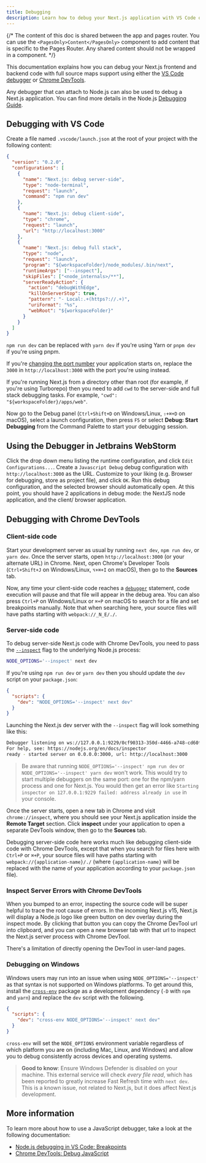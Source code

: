 ```yaml
---
title: Debugging
description: Learn how to debug your Next.js application with VS Code or Chrome DevTools.
---
```


{/* The content of this doc is shared between the app and pages router. You can use the `<PagesOnly>Content</PagesOnly>` component to add content that is specific to the Pages Router. Any shared content should not be wrapped in a component. */}

This documentation explains how you can debug your Next.js frontend and backend code with full source maps support using either the [VS Code debugger](https://code.visualstudio.com/docs/editor/debugging) or [Chrome DevTools](https://developers.google.com/web/tools/chrome-devtools).

Any debugger that can attach to Node.js can also be used to debug a Next.js application. You can find more details in the Node.js [Debugging Guide](https://nodejs.org/en/docs/guides/debugging-getting-started/).

## Debugging with VS Code

Create a file named `.vscode/launch.json` at the root of your project with the following content:

```json filename="launch.json"
{
  "version": "0.2.0",
  "configurations": [
    {
      "name": "Next.js: debug server-side",
      "type": "node-terminal",
      "request": "launch",
      "command": "npm run dev"
    },
    {
      "name": "Next.js: debug client-side",
      "type": "chrome",
      "request": "launch",
      "url": "http://localhost:3000"
    },
    {
      "name": "Next.js: debug full stack",
      "type": "node",
      "request": "launch",
      "program": "${workspaceFolder}/node_modules/.bin/next",
      "runtimeArgs": ["--inspect"],
      "skipFiles": ["<node_internals>/**"],
      "serverReadyAction": {
        "action": "debugWithEdge",
        "killOnServerStop": true,
        "pattern": "- Local:.+(https?://.+)",
        "uriFormat": "%s",
        "webRoot": "${workspaceFolder}"
      }
    }
  ]
}
```

`npm run dev` can be replaced with `yarn dev` if you're using Yarn or `pnpm dev` if you're using pnpm.

If you're [changing the port number](/docs/pages/api-reference/cli/next#next-dev-options) your application starts on, replace the `3000` in `http://localhost:3000` with the port you're using instead.

If you're running Next.js from a directory other than root (for example, if you're using Turborepo) then you need to add `cwd` to the server-side and full stack debugging tasks. For example, `"cwd": "${workspaceFolder}/apps/web"`.

Now go to the Debug panel (`Ctrl+Shift+D` on Windows/Linux, `⇧+⌘+D` on macOS), select a launch configuration, then press `F5` or select **Debug: Start Debugging** from the Command Palette to start your debugging session.

## Using the Debugger in Jetbrains WebStorm

Click the drop down menu listing the runtime configuration, and click `Edit Configurations...`. Create a `Javascript Debug` debug configuration with `http://localhost:3000` as the URL. Customize to your liking (e.g. Browser for debugging, store as project file), and click `OK`. Run this debug configuration, and the selected browser should automatically open. At this point, you should have 2 applications in debug mode: the NextJS node application, and the client/ browser application.

## Debugging with Chrome DevTools

### Client-side code

Start your development server as usual by running `next dev`, `npm run dev`, or `yarn dev`. Once the server starts, open `http://localhost:3000` (or your alternate URL) in Chrome. Next, open Chrome's Developer Tools (`Ctrl+Shift+J` on Windows/Linux, `⌥+⌘+I` on macOS), then go to the **Sources** tab.

Now, any time your client-side code reaches a [`debugger`](https://developer.mozilla.org/docs/Web/JavaScript/Reference/Statements/debugger) statement, code execution will pause and that file will appear in the debug area. You can also press `Ctrl+P` on Windows/Linux or `⌘+P` on macOS to search for a file and set breakpoints manually. Note that when searching here, your source files will have paths starting with `webpack://_N_E/./`.

### Server-side code

To debug server-side Next.js code with Chrome DevTools, you need to pass the [`--inspect`](https://nodejs.org/api/cli.html#cli_inspect_host_port) flag to the underlying Node.js process:

```bash filename="Terminal"
NODE_OPTIONS='--inspect' next dev
```

If you're using `npm run dev` or `yarn dev` then you should update the `dev` script on your `package.json`:

```json filename="package.json"
{
  "scripts": {
    "dev": "NODE_OPTIONS='--inspect' next dev"
  }
}
```

Launching the Next.js dev server with the `--inspect` flag will look something like this:

```bash filename="Terminal"
Debugger listening on ws://127.0.0.1:9229/0cf90313-350d-4466-a748-cd60f4e47c95
For help, see: https://nodejs.org/en/docs/inspector
ready - started server on 0.0.0.0:3000, url: http://localhost:3000
```

> Be aware that running `NODE_OPTIONS='--inspect' npm run dev` or `NODE_OPTIONS='--inspect' yarn dev` won't work. This would try to start multiple debuggers on the same port: one for the npm/yarn process and one for Next.js. You would then get an error like `Starting inspector on 127.0.0.1:9229 failed: address already in use` in your console.

Once the server starts, open a new tab in Chrome and visit `chrome://inspect`, where you should see your Next.js application inside the **Remote Target** section. Click **inspect** under your application to open a separate DevTools window, then go to the **Sources** tab.

Debugging server-side code here works much like debugging client-side code with Chrome DevTools, except that when you search for files here with `Ctrl+P` or `⌘+P`, your source files will have paths starting with `webpack://{application-name}/./` (where `{application-name}` will be replaced with the name of your application according to your `package.json` file).

### Inspect Server Errors with Chrome DevTools

When you bumped to an error, inspecting the source code will be super helpful to trace the root cause of errors.
In the incoming Next.js v15, Next.js will display a Node.js logo like green button on dev overlay during the inspect mode. By clicking that button you can copy the Chrome DevTool url into clipboard, and you can open a new browser tab with that url to inspect the Next.js server process with Chrome DevTool.

There's a limitation of directly opening the DevTool in user-land pages.

### Debugging on Windows

Windows users may run into an issue when using `NODE_OPTIONS='--inspect'` as that syntax is not supported on Windows platforms. To get around this, install the [`cross-env`](https://www.npmjs.com/package/cross-env) package as a development dependency (`-D` with `npm` and `yarn`) and replace the `dev` script with the following.

```json filename="package.json"
{
  "scripts": {
    "dev": "cross-env NODE_OPTIONS='--inspect' next dev"
  }
}
```

`cross-env` will set the `NODE_OPTIONS` environment variable regardless of which platform you are on (including Mac, Linux, and Windows) and allow you to debug consistently across devices and operating systems.

> **Good to know**: Ensure Windows Defender is disabled on your machine. This external service will check _every file read_, which has been reported to greatly increase Fast Refresh time with `next dev`. This is a known issue, not related to Next.js, but it does affect Next.js development.

## More information

To learn more about how to use a JavaScript debugger, take a look at the following documentation:

- [Node.js debugging in VS Code: Breakpoints](https://code.visualstudio.com/docs/nodejs/nodejs-debugging#_breakpoints)
- [Chrome DevTools: Debug JavaScript](https://developers.google.com/web/tools/chrome-devtools/javascript)

